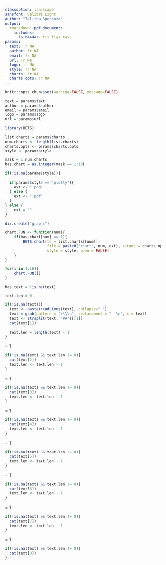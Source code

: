 ```yaml
---
classoption: landscape
sansfont: Calibri Light
author: "Talitha Speranza"
output:
  rmarkdown::pdf_document:
    includes:  
      in_header: fix_figs.tex
params: 
  text: !r NA
  author: !r NA
  email: !r NA
  url: !r NA
  logo: !r NA
  style: !r NA
  charts: !r NA
  charts.opts: !r NA
---
```


\fontfamily{lmss}\selectfont

```r
knitr::opts_chunk$set(warning=FALSE, message=FALSE)

text = params$text
author = params$author
email = params$email
logo = params$logo
url = params$url
```

```r
library(BETS)

list.charts = params$charts
num.charts <- length(list.charts)
charts.opts <- params$charts.opts
style <- params$style

mask = 1:num.charts
has.chart = as.integer(mask == 1:16)

if(!is.na(params$style)){
    
  if(params$style == "plotly"){
    ext <- ".png"
  } else {
    ext <- ".pdf"
  }
} else {
    ext = ""
}

dir.create("graphs")

chart.FUN <- function(num){
    if(has.chart[num] == 1){
        BETS.chart(ts = list.charts[[num]], 
                   file = paste0("chart", num, ext), params = charts.opts[[num]], 
                   style = style, open = FALSE)
    }
}

for(i in 1:16){
    chart.FUN(i)
}

has.text = !is.na(text)
```

\def\haslogo{`r as.integer(!is.na(logo))`}
\def\haswebsite{`r as.integer(!is.na(url))`} 
\def\hastext{`r as.integer(has.text)`}

\def\first{`r has.chart[1]`}
\def\second{`r has.chart[2]`}
\def\third{`r has.chart[3]`}
\def\fourth{`r has.chart[4]`}
\def\fifth{`r has.chart[5]`}
\def\sixth{`r has.chart[6]`}
\def\seventh{`r has.chart[7]`}
\def\eighth{`r has.chart[8]`}
\def\ninth{`r has.chart[9]`}
\def\tenth{`r has.chart[10]`}
\def\eleventh{`r has.chart[11]`}
\def\twelfth{`r has.chart[12]`}
\def\thirteenth{`r has.chart[13]`}
\def\fourteenth{`r has.chart[14]`}
\def\fifteenth{`r has.chart[15]`}
\def\sixteenth{`r has.chart[16]`}

\fancypagestyle{plain}{
  \fancyhf{}%
  \setlength{\headheight}{45pt} 
  \fancyhead[L]{
    \includegraphics[width=\linewidth,height=40pt]{logo_custom} }
  \ifnum\hastext = 1
  \fancyhead[R]{
    {\fontfamily{lmss}\selectfont
    {\footnotesize Analysis by} \\
    \ifnum\haslogo = 1
      \includegraphics[width=\linewidth,height=35pt]{`r logo`} \\
    \else
      `r author` \\
    \fi
    \ifnum\haswebsite = 1
      {\small \url{`r url`}}
    \fi
    }
  }
  \fi
  \fancyfoot[L]{
     {\fontfamily{lmss}\selectfont
     {\small Charts generated by the \textbf{BETS R Package} on `r Sys.Date()` $\diamond$ \textbf{\url{https://github.com/pedrocostaferreira/BETS}}}}
  }
  \fancyfoot[R]{
    \thepage\  / \pageref{LastPage} }
}
\pagestyle{plain}


\begin{figure}[h]
\ifnum\first = 1
    \begin{subfigure}{.49\textwidth}
      \centering
      \includegraphics[width=11.3cm,keepaspectratio]{graphs/chart1}
      \label{chart1}
    \end{subfigure}
\fi
~
\ifnum\second = 1
    \begin{subfigure}{.49\textwidth}
      \centering
      \includegraphics[width=11.3cm,keepaspectratio]{graphs/chart2}
      \label{chart2}
    \end{subfigure}
\fi
\end{figure}


```r
text.len = 0

if(!is.na(text)){
  text <- paste(readLines(text), collapse=" ")
  text = gsub(pattern = "\\\\n", replacement = "  \n", x = text)
  text <- strsplit(text, "##")[[1]]
  cat(text[1])
  
  text.len = length(text) - 1
}
```


\ifnum\hastext = 1
  \newpage
  \pagestyle{plain}
\fi


\begin{figure}[h]
\ifnum\third = 1
    \begin{subfigure}{.49\textwidth}
      \centering
      \includegraphics[width=11.3cm,keepaspectratio]{graphs/chart3}
      \label{chart3}
    \end{subfigure}
\fi
~
\ifnum\fourth = 1
    \begin{subfigure}{.49\textwidth}
      \centering
      \includegraphics[width=11.3cm,keepaspectratio]{graphs/chart4}
      \label{chart4}
    \end{subfigure}
\fi
\end{figure}


```r
if(!is.na(text) && text.len != 0){
  cat(text[2])
  text.len <- text.len - 1
} 
```

\def\hastext{`r as.integer(text.len != 0)`}

\ifnum\fifth = 1
  \newpage
  \pagestyle{plain}


\begin{figure}[h]
\ifnum\fifth = 1
    \begin{subfigure}{.49\textwidth}
      \centering
      \includegraphics[width=11.3cm,keepaspectratio]{graphs/chart5}
      \label{chart5}
    \end{subfigure}
\fi
~
\ifnum\sixth = 1
    \begin{subfigure}{.49\textwidth}
      \centering
      \includegraphics[width=11.3cm,keepaspectratio]{graphs/chart6}
      \label{chart6}
    \end{subfigure}
\fi
\end{figure}

```r
if(!is.na(text) && text.len != 0){
  cat(text[3])
  text.len <- text.len - 1
} 
```

\def\hastext{`r as.integer(text.len != 0)`}

\ifnum\hastext = 1
  \newpage
  \pagestyle{plain}
\fi

\begin{figure}[h]
\ifnum\seventh = 1
    \begin{subfigure}{.49\textwidth}
      \centering
      \includegraphics[width=11.3cm,keepaspectratio]{graphs/chart7}
      \label{chart7}
    \end{subfigure}
\fi
~
\ifnum\eighth = 1
    \begin{subfigure}{.49\textwidth}
      \centering
      \includegraphics[width=11.3cm,keepaspectratio]{graphs/chart8}
      \label{chart8}
    \end{subfigure}
\fi
\end{figure}

```r
if(!is.na(text) && text.len != 0){
  cat(text[4])
  text.len <- text.len - 1
} 
```

\def\hastext{`r as.integer(text.len != 0)`}

\ifnum\ninth = 1
    \newpage
    \pagestyle{plain}


\begin{figure}[h]
\ifnum\ninth = 1
    \begin{subfigure}{.49\textwidth}
      \centering
      \includegraphics[width=11.3cm,keepaspectratio]{graphs/chart9}
      \label{chart9}
    \end{subfigure}
\fi
~
\ifnum\tenth = 1
    \begin{subfigure}{.49\textwidth}
      \centering
      \includegraphics[width=11.3cm,keepaspectratio]{graphs/chart10}
      \label{chart10}
    \end{subfigure}
\fi
\end{figure}

```r
if(!is.na(text) && text.len != 0){
  cat(text[5])
  text.len <- text.len - 1
} 
```

\def\hastext{`r as.integer(text.len != 0)`}

\ifnum\hastext = 1
  \newpage
  \pagestyle{plain}
\fi

\begin{figure}[h]
\ifnum\eleventh = 1
    \begin{subfigure}{.49\textwidth}
      \centering
      \includegraphics[width=11.3cm,keepaspectratio]{graphs/chart11}
      \label{chart11}
    \end{subfigure}
\fi
~
\ifnum\twelfth = 1
    \begin{subfigure}{.49\textwidth}
      \centering
      \includegraphics[width=11.3cm,keepaspectratio]{graphs/chart12}
      \label{chart12}
    \end{subfigure}
\fi
\end{figure}


```r
if(!is.na(text) && text.len != 0){
  cat(text[6])
  text.len <- text.len - 1
} 
```

\def\hastext{`r as.integer(text.len != 0)`}

\ifnum\thirteenth = 1
    \newpage
    \pagestyle{plain}


\begin{figure}[h]
\ifnum\thirteenth = 1
    \begin{subfigure}{.49\textwidth}
      \centering
      \includegraphics[width=11.3cm,keepaspectratio]{graphs/chart13}
      \label{chart13}
    \end{subfigure}
\fi
~
\ifnum\fourteenth = 1
    \begin{subfigure}{.49\textwidth}
      \centering
      \includegraphics[width=11.3cm,keepaspectratio]{graphs/chart14}
      \label{chart14}
    \end{subfigure}
\fi
\end{figure}

```r
if(!is.na(text) && text.len != 0){
  cat(text[7])
  text.len <- text.len - 1
} 
```

\def\hastext{`r as.integer(text.len != 0)`}

\ifnum\hastext = 1
  \newpage
  \pagestyle{plain}
\fi


\begin{figure}[h]
\ifnum\fifteenth = 1
    \begin{subfigure}{.49\textwidth}
      \centering
      \includegraphics[width=11.3cm,keepaspectratio]{graphs/chart15}
      \label{chart15}
    \end{subfigure}
\fi
~
\ifnum\sixteenth = 1
    \begin{subfigure}{.49\textwidth}
      \centering
      \includegraphics[width=11.3cm,keepaspectratio]{graphs/chart16}
      \label{chart16}
    \end{subfigure}
\fi
\end{figure}

```r
if(!is.na(text) && text.len != 0){
  cat(text[8])
} 
```

\fi
\fi
\fi


